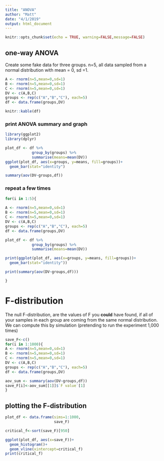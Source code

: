 ```yaml
---
title: "ANOVA"
author: "Matt"
date: "4/1/2019"
output: html_document
---
```


```r
knitr::opts_chunk$set(echo = TRUE, warning=FALSE,message=FALSE)
```

## one-way ANOVA

Create some fake data for three groups. n=5, all data sampled from a normal distribution with mean = 0, sd =1.
```r
A <- rnorm(n=5,mean=0,sd=1)
B <- rnorm(n=5,mean=0,sd=1)
C <- rnorm(n=5,mean=0,sd=1)
DV <- c(A,B,C)
groups <- rep(c("A","B","C"), each=5)
df <- data.frame(groups,DV)

knitr::kable(df)
```

### print ANOVA summary and graph

```r
library(ggplot2)
library(dplyr)

plot_df <- df %>%
            group_by(groups) %>%
            summarise(means=mean(DV))
ggplot(plot_df, aes(x=groups, y=means, fill=groups))+
  geom_bar(stat="identity")

summary(aov(DV~groups,df))
```

### repeat a few times

```r

for(i in 1:5){
  
A <- rnorm(n=5,mean=0,sd=1)
B <- rnorm(n=5,mean=0,sd=1)
C <- rnorm(n=5,mean=0,sd=1)
DV <- c(A,B,C)
groups <- rep(c("A","B","C"), each=5)
df <- data.frame(groups,DV)

plot_df <- df %>%
            group_by(groups) %>%
            summarise(means=mean(DV))

print(ggplot(plot_df, aes(x=groups, y=means, fill=groups))+
  geom_bar(stat="identity"))

print(summary(aov(DV~groups,df)))

}

```

# F-distribution

The null F-distribution, are the values of F you **could** have found, if all of your samples in each group are coming from the same normal distribution. We can compute this by simulation (pretending to run the experiment 1,000 times)

```r
save_F<-c()
for(i in 1:1000){
A <- rnorm(n=5,mean=0,sd=1)
B <- rnorm(n=5,mean=0,sd=1)
C <- rnorm(n=5,mean=0,sd=1)
DV <- c(A,B,C)
groups <- rep(c("A","B","C"), each=5)
df <- data.frame(groups,DV)

aov_sum <- summary(aov(DV~groups,df))
save_F[i]<-aov_sum[[1]]$`F value`[1]
}

```

## plotting the F-distribution

```r
plot_df <- data.frame(sims=1:1000,
                      save_F)

critical_f<-sort(save_F)[950]

ggplot(plot_df, aes(x=save_F))+
  geom_histogram()+
  geom_vline(xintercept=critical_f)
print(critical_f)
```



